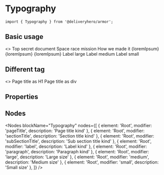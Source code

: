 
<Meta title="Components/Typography" component={Typography} />

# Typography

~~~
import { Typography } from '@deliveryhero/armor';
~~~

## Basic usage

<Preview>
    <Story name="Basic usage">
        <>
            <Typography pageTitle>Top secret document</Typography>
            <Typography sectionTitle>Space race mission</Typography>
            <Typography subSectionTitle>
                How we made it
            </Typography>
            <Typography paragraph large>
                {loremIpsum}
            </Typography>
            <Typography paragraph medium>
                {loremIpsum}
            </Typography>
            <Typography paragraph small>
                {loremIpsum}
            </Typography>
            <Typography label large>
                Label large
            </Typography>
            <Typography label medium>
                Label medium
            </Typography>
            <Typography label small>
                Label small
            </Typography>
        </>
    </Story>
</Preview>

## Different tag

<Preview>
    <Story name="Different tag">
        <>
            <Typography pageTitle>
                Page title as H1
            </Typography>
            <Typography pageTitle tag="div">
                Page title as div
            </Typography>
        </>
    </Story>
</Preview>

## Properties

<Props of={Typography} />

## Nodes

<Nodes 
    blockName="Typography"
    nodes={[
        { element: 'Root', modifier: 'pageTitle', description: 'Page title kind' },
        { element: 'Root', modifier: 'sectionTitle', description: 'Section title kind' },
        { element: 'Root', modifier: 'subSectionTitle', description: 'Sub section title kind' },
        { element: 'Root', modifier: 'label', description: 'Label kind' },
        { element: 'Root', modifier: 'paragraph', description: 'Paragraph kind' },
        { element: 'Root', modifier: 'large', description: 'Large size' },
        { element: 'Root', modifier: 'medium', description: 'Medium size' },
        { element: 'Root', modifier: 'small', description: 'Small size' },
    ]}
/>
